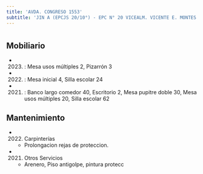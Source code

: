 ```yaml
---
title: 'AVDA. CONGRESO 1553'
subtitle: 'JIN A (EPCJS 20/10°) - EPC N° 20 VICEALM. VICENTE E. MONTES - ESEA EN DANZA MASTRAZZI CURSO VOCACIONAL DE DANZA Y EXPRESIÓN CORPORAL JUVENIL N° 10'
---
```


#


## Mobiliario

*  (2023) : Mesa usos múltiples 2, Pizarrón 3 

*  (2022) : Mesa inicial 4, Silla escolar 24 

*  (2021) : Banco largo comedor 40, Escritorio 2, Mesa pupitre doble 30, Mesa usos múltiples 20, Silla escolar 62 





## Mantenimiento

*  (2022) Carpinterías 
    + Prolongacion rejas de proteccion.

*  (2021) Otros Servicios 
    + Arenero, Piso antigolpe, pintura protecc




